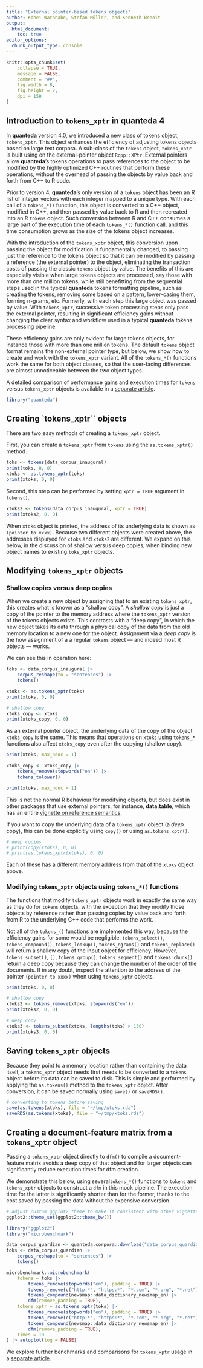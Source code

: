 ```yaml
---
title: "External pointer-based tokens objects"
author: Kohei Watanabe, Stefan Müller, and Kenneth Benoit
output:  
  html_document:
    toc: true
editor_options: 
  chunk_output_type: console
---
```


```r
knitr::opts_chunk$set(
    collapse = TRUE,
    message = FALSE,
    comment = "##",
    fig.width = 8, 
    fig.height = 2, 
    dpi = 150
)
```

## Introduction to `tokens_xptr` in **quanteda** 4

In **quanteda** version 4.0, we introduced a new class of tokens object, `tokens_xptr`. This object enhances the efficiency of adjusting tokens objects based on large text corpora.  A sub-class of the `tokens` object, `tokens_xptr` is built using on the external-pointer object `Rcpp::XPtr`.  External pointers allow **quanteda**'s tokens operations to pass references to the object to be modified by the highly optimized C++ routines that perform these operations, without the overhead of passing the objects by value back and forth from C++ to R code.

Prior to version 4, **quanteda**'s only version of a `tokens` object has been an R list of integer vectors with each integer mapped to a unique type.  With each call of a `tokens_*()` function, this object is converted to a C++ object, modified in C++, and then passed by value back to R and then recreated into an R `tokens` object. 
Such conversion between R and C++ consumes a large part of the execution time of each `tokens_*()` function call, and this time consumption grows as the size of the tokens object increases.

With the introduction of the `tokens_xptr` object, this conversion upon passing the object for modification is fundamentally changed, to passing just the reference to the tokens object so that it can be modified by passing a reference (the external pointer) to the object, eliminating the transaction costs of passing the classic `tokens` object by value.  The benefits of this are especially visible when large tokens objects are processed, say those with more than one million tokens, while still benefitting from the sequential steps used in the typical **quanteda** tokens formatting pipeline, such as creating the tokens, removing some based on a pattern, lower-casing them, forming n-grams, etc.  Formerly, with each step this large object was passed by value.  With `tokens_xptr`, successive token processing steps only pass the external pointer, resulting in significant efficiency gains without changing the clear syntax and workflow used in a typical **quanteda** tokens processing pipeline.

These efficiency gains are only evident for large tokens objects, for instance those with more than one million tokens.  The default `tokens` object format remains the non-external pointer type, but below, we show how to create and work with the `tokens_xptr` variant.  All of the `tokens_*()` functions work the same for both object classes, so that the user-facing differences are almost unnoticeable between the two object types.

A detailed comparison of performance gains and execution times for `tokens` versus `tokens_xptr` objects is available in a [separate article](./articles/pkgdown/benchmarks_xptr.html). 

```r
library("quanteda")
```


## Creating `tokens_xptr`` objects

There are two easy methods of creating a `tokens_xptr` object.

First, you can create a `tokens_xptr` from `tokens` using the `as.tokens_xptr()` method.
```r
toks <- tokens(data_corpus_inaugural)
print(toks, 0, 0)
xtoks <- as.tokens_xptr(toks)
print(xtoks, 0, 0)
```

Second, this step can be performed by setting `xptr = TRUE` argument in `tokens()`.
```r
xtoks2 <- tokens(data_corpus_inaugural, xptr = TRUE)
print(xtoks2, 0, 0)
```

When `xtoks` object is printed, the address of its underlying data is shown as `(pointer to xxxx)`. Because two different objects were created above, the addresses displayed for `xtoks` and `xtoks2` are different.  We expand on this below, in the discussion of shallow versus deep copies, when binding new object names to existing `toks_xptr` objects.


## Modifying `tokens_xptr` objects

### Shallow copies versus deep copies

When we create a new object by assigning that to an existing `tokens_xptr`, this creates what is known as a "shallow copy".  A _shallow copy_ is just a copy of the pointer to the memory address where the `tokens_xptr` version of the tokens objects exists.  This contrasts with a "deep copy", in which the new object takes its data through a physical copy of the data from the old memory location to a new one for the object.  Assignment via a _deep copy_ is the how assignment of a a regular `tokens` object --- and indeed most R objects --- works.

We can see this in operation here:
```r
toks <- data_corpus_inaugural |>
    corpus_reshape(to = "sentences") |>
    tokens()

xtoks <- as.tokens_xptr(toks)
print(xtoks, 0, 0)

# shallow copy
xtoks_copy <- xtoks
print(xtoks_copy, 0, 0)
```

As an external pointer object, the underlying data of the copy of the object `xtoks_copy` is the same. This means that operations on `xtoks` using `tokens_*` functions also affect `xtoks_copy` even after the copying (shallow copy). 

```r
print(xtoks, max_ndoc = 1)

xtoks_copy <- xtoks_copy |>
    tokens_remove(stopwords("en")) |>
    tokens_tolower()

print(xtoks, max_ndoc = 1)
```

This is not the normal R behaviour for modifying objects, but does exist in other packages that use external pointers, for instance, **data.table**, which has an entire [vignette on reference semantics](https://cran.r-project.org/web/packages/data.table/vignettes/datatable-reference-semantics.html).

If you want to copy the underlying data of a `tokens_xptr` object (a _deep_ copy), this can be done explicitly using `copy()` or using `as.tokens_xptr()`.
```r
# deep copies
# print(copy(xtoks), 0, 0)
# print(as.tokens_xptr(xtoks), 0, 0)
```
Each of these has a different memory address from that of the `xtoks` object above.


### Modifying `tokens_xptr` objects using `tokens_*()` functions

The functions that modify `tokens_xptr` objects work in exactly the same way as they do for `tokens` objects, with the exception that they modify those objects by reference rather than passing copies by value back and forth from R to the underlying C++ code that performs the work.  

Not all of the `tokens_()` functions are implemented this way, because the efficiency gains for some would be negligible.  `tokens_select()`, `tokens_compound()`, `tokens_lookup()`, `tokens_ngrams()` and `tokens_replace()` will return a shallow copy of the input object for efficiency.  However, `tokens_subset()`, `[]`, `tokens_group()`, `tokens_segment()` and `tokens_chunk()` return a deep copy because they can change the number of the order of the documents.  If in any doubt, inspect the attention to the address of the pointer `(pointer to xxxx)` when using `tokens_xptr` objects.

```r
print(xtoks, 0, 0)

# shallow copy
xtoks2 <- tokens_remove(xtoks, stopwords("en"))
print(xtoks2, 0, 0)

# deep copy
xtoks3 <- tokens_subset(xtoks, lengths(toks) > 150)
print(xtoks3, 0, 0)
```


## Saving `tokens_xptr` objects

Because they point to a memory location rather than containing the data itself, a `tokens_xptr` object needs first needs to be converted to a `tokens` object before its data can be saved to disk.  This is simple and performed by applying the `as.tokens()` method to the `tokens_xptr` object.  After conversion, it can be saved normally using `save()` or `saveRDS()`.

```r
# converting to tokens before saving
save(as.tokens(xtoks), file = "~/tmp/xtoks.rda")
saveRDS(as.tokens(xtoks), file = "~/tmp/xtoks.rds")
```

## Creating a document-feature matrix from a `tokens_xptr` object

Passing a `tokens_xptr` object directly to `dfm()` to compile a document-feature matrix avoids a deep copy of that object and for larger objects can significantly reduce execution times for dfm creation. 

We demonstrate this below, using several`tokens_*()` functions to `tokens` and `tokens_xptr` objects to construct a `dfm` in this mock pipeline. The execution time for the latter is significantly shorter than for the former, thanks to the cost saved by passing the data without the expensive conversion.

```r
# adjust custom ggplot2 theme to make it consistent with other vignettes
ggplot2::theme_set(ggplot2::theme_bw())
```

```r
library("ggplot2")
library("microbenchmark")

data_corpus_guardian <- quanteda.corpora::download("data_corpus_guardian")
toks <- data_corpus_guardian |>
    corpus_reshape(to = "sentences") |>
    tokens()

microbenchmark::microbenchmark(
    tokens = toks |> 
        tokens_remove(stopwords("en"), padding = TRUE) |> 
        tokens_remove(c("http:*", "https:*", "*.com", "*.org", "*.net"), padding = TRUE) |> 
        tokens_compound(newsmap::data_dictionary_newsmap_en) |> 
        dfm(remove_padding = TRUE),
    tokens_xptr = as.tokens_xptr(toks) |> 
        tokens_remove(stopwords("en"), padding = TRUE) |> 
        tokens_remove(c("http:*", "https:*", "*.com", "*.org", "*.net"), padding = TRUE) |> 
        tokens_compound(newsmap::data_dictionary_newsmap_en) |> 
        dfm(remove_padding = TRUE),
    times = 10
) |> autoplot(log = FALSE)
```

We explore further benchmarks and comparisons for `tokens_xptr` usage in a [separate article](./articles/pkgdown/benchmarks_xptr.html).
